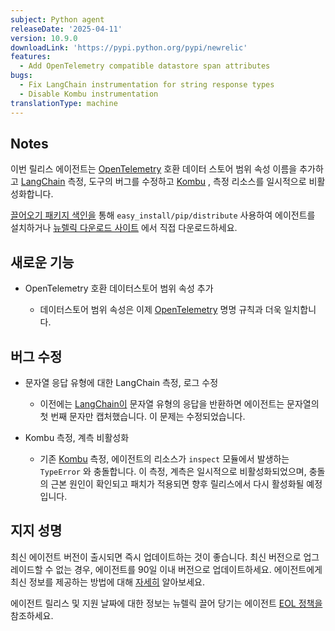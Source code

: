 ```yaml
---
subject: Python agent
releaseDate: '2025-04-11'
version: 10.9.0
downloadLink: 'https://pypi.python.org/pypi/newrelic'
features:
  - Add OpenTelemetry compatible datastore span attributes
bugs:
  - Fix LangChain instrumentation for string response types
  - Disable Kombu instrumentation
translationType: machine
---
```


## Notes

이번 릴리스 에이전트는 [OpenTelemetry](https://github.com/open-telemetry/semantic-conventions/blob/v1.24.0/docs/database/database-spans.md) 호환 데이터 스토어 범위 속성 이름을 추가하고 [LangChain](https://pypi.org/project/langchain/) 측정, 도구의 버그를 수정하고 [Kombu](https://pypi.org/project/kombu/) , 측정 리소스를 일시적으로 비활성화합니다.

[끌어오기 패키지 색인을](https://pypi.python.org/pypi/newrelic) 통해 `easy_install/pip/distribute` 사용하여 에이전트를 설치하거나 [뉴렐릭 다운로드 사이트](https://download.newrelic.com/python_agent/release) 에서 직접 다운로드하세요.

## 새로운 기능

* OpenTelemetry 호환 데이터스토어 범위 속성 추가

  * 데이터스토어 범위 속성은 이제 [OpenTelemetry](https://github.com/open-telemetry/semantic-conventions/blob/v1.24.0/docs/database/database-spans.md) 명명 규칙과 더욱 일치합니다.

## 버그 수정

* 문자열 응답 유형에 대한 LangChain 측정, 로그 수정

  * 이전에는 [LangChain이](https://pypi.org/project/langchain/) 문자열 유형의 응답을 반환하면 에이전트는 문자열의 첫 번째 문자만 캡처했습니다. 이 문제는 수정되었습니다.

* Kombu 측정, 계측 비활성화

  * 기존 [Kombu](https://pypi.org/project/kombu/) 측정, 에이전트의 리소스가 `inspect` 모듈에서 발생하는 `TypeError` 와 충돌합니다. 이 측정, 계측은 일시적으로 비활성화되었으며, 충돌의 근본 원인이 확인되고 패치가 적용되면 향후 릴리스에서 다시 활성화될 예정입니다.

## 지지 성명

최신 에이전트 버전이 출시되면 즉시 업데이트하는 것이 좋습니다. 최신 버전으로 업그레이드할 수 없는 경우, 에이전트를 90일 이내 버전으로 업데이트하세요. 에이전트에게 최신 정보를 제공하는 방법에 대해 [자세히](/docs/new-relic-solutions/new-relic-one/install-configure/update-new-relic-agent/) 알아보세요.

에이전트 릴리스 및 지원 날짜에 대한 정보는 뉴렐릭 끌어 당기는 에이전트 [EOL 정책을](/docs/apm/agents/python-agent/getting-started/python-agent-eol-policy/) 참조하세요.